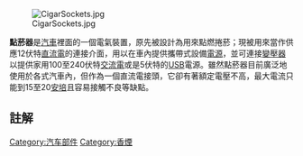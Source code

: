 {{unreferenced|time=2013-11-27T05:14:04+00:00}}
[[Image:CigarSockets.jpg|thumb]]

'''點菸器'''是[[汽車|汽車]]裡面的一個電氣裝置，原先被設計為用來點燃捲菸；現被用來當作供應12伏特[[直流電|直流電]]{{notetag|1=實際上汽車[[發動機|引擎]]帶動的[[發電機|發電機]]運作時，電壓約13.5[[伏特|伏特]]}}的連接介面，用以在車內提供攜帶式設備[[電源|電源]]，並可連接[[變壓器|變壓器]]以提供家用100至240伏特[[交流電|交流電]]或是5伏特的[[USB|USB]]電源。雖然點菸器目前廣泛地使用於各式汽車內，但作為一個直流電接頭，它卻有著額定電壓不高，最大電流只能到15至20[[安培|安培]]且容易接觸不良等缺點。

==註解==
{{notefoot}}

{{汽車內裝配件|collapsed}}
{{零件與附件|collapsed}}
{{tool-stub}}

[[Category:汽车部件|Category:汽车部件]]
[[Category:香煙|Category:香煙]]
